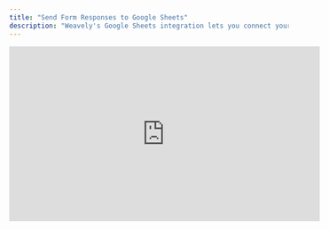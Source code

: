 ```yaml
---
title: "Send Form Responses to Google Sheets"
description: "Weavely's Google Sheets integration lets you connect your form to a spreadsheet and automatically send new responses as rows. "
---
```


<iframe width="560" height="315" src="https://www.youtube.com/embed/IvHc5U0bLFw?si=qi5-09GQo-gMFo33" title="YouTube video player" frameborder="0" allow="accelerometer; autoplay; clipboard-write; encrypted-media; gyroscope; picture-in-picture" allowfullscreen />

## Step 1: Open the Integrations Tab

With the editor open, navigate to the _Integrations_ tab and select the _Google Sheets_ integration as shown below.

![Screenshot2025 05 12at09 55 53 Pn](/images/Screenshot2025-05-12at09.55.53.png)

## Step 2: Link Your Google Account

Is this the first time you set up a Google Sheets integration? Then Weavely will first guide you through the steps to connect your Google account to Weavely. Just press _"Connect to Google Sheets"_ to get started.

![Screenshot2025 05 12at09 58 40 Pn](/images/Screenshot2025-05-12at09.58.40.png)

The next steps are self explanatory, you've probably used them before if you've ever connected a Google account to something. Make sure to give Weavely the rights it needs by checking the permissions checkbox though:

![Screenshot2025 05 12at09 59 27 Pn](/images/Screenshot2025-05-12at09.59.27.png)

## Step 3: Select Form Fields

By default Weavely will create a new Google Sheet for you which has a column for every form field in your form. You can also choose to only import a selection of form fields into your Google Sheet using the checkboxes.

![Screenshot2025 05 12at10 03 40 Pn](/images/Screenshot2025-05-12at10.03.40.png)